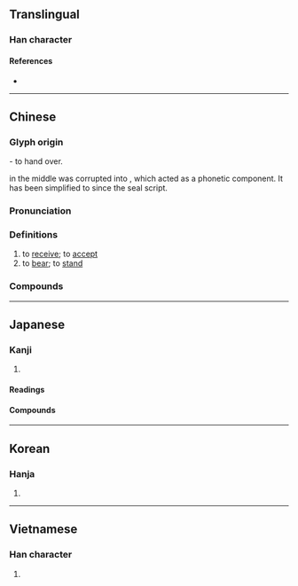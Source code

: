 {{character info/new}}
==Translingual==

===Han character===
{{Han char|rn=29|rad=又|as=06|sn=8|four=20407|canj=BBE|ids=⿳爫冖又}}

====References====
* {{Han ref|kx=0166.050|dkj=03159|dj=0377.030|hdz=10396.020|uh=53D7|ud=21463|bh=A8FC|bd=43260}}

----

==Chinese==
{{zh-forms}}

===Glyph origin===
{{Han etym}}
{{Han compound|爪|凡|又|t1=hand|t2=plate|t3=hand|ls=ic}} - to hand over.

{{lang|zh|凡}} in the middle was corrupted into {{och-l|舟}}, which acted as a phonetic component. It has been simplified to {{zh-l|*冖}} since the seal script.

===Pronunciation===
{{zh-pron
|m=shòu
|c=sau6
|h=pfs=su
|mn=qz:siǔ/tw,xm,zz:siū
|mc=y
|oc=y
|cat=v
}}

===Definitions===
{{zh-hanzi}}

# to [[receive]]; to [[accept]]
# to [[bear]]; to [[stand]]

===Compounds===
{{zh-der|受害者|受憋|受病|受不了|受不起|受不住|受潮|受寵|受寵若驚|受挫|受到|受得了|受敵|受凍|受罰|受粉|受風|受過|受害|受寒|受旱|受賄|受獎|受教|受戒|受驚|受精|受窘|受看|受累|受冷|受禮|受理|受領|受涼|受命|受難|受盤|受騙|受聘|受氣|受氣包|受氣包兒|受窮|受屈|受權|受熱|受辱|受傷|受賞|受審|受事|受署|受胎|受聽|受託|受洗|受降|受刑|受訓|受業|受益|受用|受孕|受災|受阻|受罪|受之有愧|受制|受款人|不好受|備受矚目|受話器|受刑人|受誅|忍受|大請大受|不受|倍受矚目|受精卵|受難節|受益無窮|備受好評|受爵|四面受敵|受虐|吃受|受冷落|人工受孕|受創|備受威脅|受人矚目|受鉗鎚|受禪|受播者|好受|受俘|代人受過|受難曲|受惠|不受用|幽囚受辱|容受|受賕枉法|力辭不受|受生|感同身受|感受|不受抬舉|急脈緩受|受封|享受|受委屈|受邀|忍饑受餓|忍饑受渴|受困|人工受精|受田|受降城|引頸受死|引頸受戮|受僱|受暑|受性|受悶氣|低頭受縛|不受籠絡|小受大走|受冤|備受禮遇|受閱|受苦|受不得|受癟|受訪|全受全歸|受僱人|受終|大為受用|大受|不受聽|受文者|廣受好評|受器|兒童受虐|受縛|受限|受茶|受知|受益費|受益憑證|受益人|受損|受怕擔憂|受命推事|受代|受人之託|受賂|八面受敵|八方受敵|夠受|乾生受|不受理|無功受祿|擎受|授受|擔飢受凍|擔孤受寡|應籙受圖|擔驚受怕|應圖受籙|持齋受戒|禁受|沒福消受|挨打受罵|承受|摩頂受戒|活受罪|私相授受|收受|應天受命|擔驚受恐|白受|接受|摩頂受記|生受|甘受|概括承受|熬枯受淡|無福消受|拜受|消受|末學膚受|折受|稟受|挨餓受凍|腹背受敵|首尾受敵|請受|虛己受人|謙受益|領受|膺受|逆來順受|自找罪受|自花受精|聽受|臨危受命|辭多受少|請功受賞|身受|遭受|體內受精|飽受|難受|難以忍受|體外受精|耽驚受怕|計功受賞|難以消受|見危受命|膚受|表裡受敵|蒙受|計功受爵|自作自受}}

----

==Japanese==

===Kanji===
{{ja-kanji|grade=3|rs=又06}}

# {{defn|lang=ja|sort=又06}}

====Readings====
{{ja-readings
|goon=ず
|kanon=しゅう
|kanyoon=じゅ
|kun=う-かる, う-ける, う-け
}}

====Compounds====
{{der5|lang=ja
|{{ja-r|受戒|じゅかい}}
|{{ja-r|受刑|じゅけい}}
|{{ja-r|受験|じゅけん}}
|{{ja-r|受講|じゅこう}}
|{{ja-r|受%賞|じゅ%しょう}}
|{{ja-r|受諾|じゅだく}}
|{{ja-r|受動|じゅどう}}
|{{ja-r|受動態|じゅどうたい}}
|{{ja-r|受難|じゅなん}}
|{{ja-r|受%理|じゅ%り}}
|{{ja-r|受%領|じゅ%りょう}}
|{{ja-r|受%身%形|うけ%み%けい}}
}}

----

==Korean==

===Hanja===
{{ko-hanja|hangeul=수|rv=su|mr=su}}

# {{defn|lang=ko|sort=又06}}

----

==Vietnamese==

===Han character===
{{vi-hantu|[[thụ]], [[thọ]]|rs=又06}}

# {{defn|lang=vi|sort=又06}}